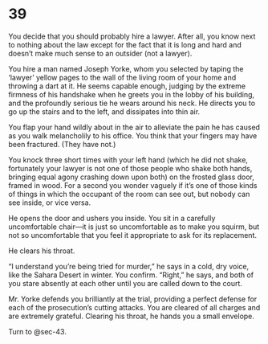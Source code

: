 # 39 {#sec-39}

You decide that you should probably hire a lawyer. After all, you know next to nothing about the law except for the fact that it is long and hard and doesn’t make much sense to an outsider (not a lawyer). 

You hire a man named Joseph Yorke, whom you selected by taping the ‘lawyer’ yellow pages to the wall of the living room of your home and throwing a dart at it. He seems capable enough, judging by the extreme firmness of his handshake when he greets you in the lobby of his building, and the profoundly serious tie he wears around his neck. He directs you to go up the stairs and to the left, and dissipates into thin air.

 You flap your hand wildly about in the air to alleviate the pain he has caused as you walk melancholily to his office. You think that your fingers may have been fractured. (They have not.) 

You knock three short times with your left hand (which he did not shake, fortunately your lawyer is not one of those people who shake both hands, bringing equal agony crashing down upon both) on the frosted glass door, framed in wood. For a second you wonder vaguely if it’s one of those kinds of things in which the occupant of the room can see out, but nobody can see inside, or vice versa. 

He opens the door and ushers you inside. You sit in a carefully uncomfortable chair—it is just so uncomfortable as to make you squirm, but not so uncomfortable that you feel it appropriate to ask for its replacement. 

He clears his throat. 

“I understand you’re being tried for murder,” he says in a cold, dry voice, like the Sahara Desert in winter. You confirm. “Right,” he says, and both of you stare absently at each other until you are called down to the court.

Mr. Yorke defends you brilliantly at the trial, providing a perfect defense for each of the prosecution’s cutting attacks. You are cleared of all charges and are extremely grateful. Clearing his throat, he hands you a small envelope.

Turn to @sec-43.
